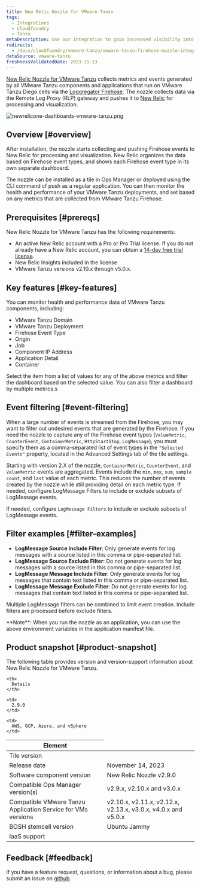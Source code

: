 ```yaml
---
title: New Relic Nozzle for VMware Tanzu
tags:
  - Integrations
  - Cloudfoundry
  - Tanzu
metaDescription: Use our integration to gain increased visibility into the performance of your VMware Tanzu environment.
redirects:
  - /docs/cloudfoundry/vmware-tanzu/vmware-tanzu-firehose-nozzle-integration
dataSource: vmware-tanzu
freshnessValidatedDate: 2023-11-13
---
```




[New Relic Nozzle for VMware Tanzu](https://network.pivotal.io/products/nr-firehose-nozzle) collects metrics and events generated by all VMware Tanzu components and applications that run on VMware Tanzu Diego cells via the [Loggregator Firehose](https://docs.pivotal.io/pivotalcf/loggregator/index.html). The nozzle collects data via the Remote Log Proxy (RLP) gateway and pushes it to [New Relic](https://www.newrelic.com) for processing and visualization.

<img
  title="newrelicone-dashboards-vmware-tanzu.png"
  alt="newrelicone-dashboards-vmware-tanzu.png"
  src={infrastructureVmwareTanzuDashboard}
/>

## Overview [#overview]

After installation, the nozzle starts collecting and pushing Firehose events to New Relic for processing and visualization. New Relic organizes the data based on Firehose event types, and shows each Firehose event type in its own separate dashboard.

The nozzle can be installed as a tile in Ops Manager or deployed using the CLI command cf push as a regular application. You can then monitor the health and performance of your VMware Tanzu deployments, and set <InlinePopover type="alerts" /> based on any metrics that are collected from VMware Tanzu Firehose.

## Prerequisites [#prereqs]

New Relic Nozzle for VMware Tanzu has the following requirements:

* An active New Relic account with a Pro or Pro Trial license. If you do not already have a New Relic account, you can obtain a [14-day free trial license](http://newrelic.com/signup?funnel=pivotal-cloud-foundry&partner=Pivotal+Cloud+Foundry).
* New Relic Insights included in the license
* VMware Tanzu versions v2.10.x through v5.0.x. 

## Key features [#key-features]

You can monitor health and performance data of VMware Tanzu components, including:

* VMware Tanzu Domain
* VMware Tanzu Deployment
* Firehose Event Type
* Origin
* Job
* Component IP Address
* Application Detail
* Container

Select the item from a list of values for any of the above metrics and filter the dashboard based on the selected value. You can also filter a dashboard by multiple metrics.s

## Event filtering [#event-filtering]

When a large number of events is streamed from the Firehose, you may want to filter out undesired events that are generated by the Firehose. If you need the nozzle to capture any of the Firehose event types (`ValueMetric`, `CounterEvent`, `ContainerMetric`, `HttpStartStop`, `LogMessage`), you must specify them as a comma-separated list of event types in the `"Selected Events"` property, located in the Advanced Settings tab of the tile settings.

Starting with version 2.X of the nozzle, `ContainerMetric`, `CounterEvent`, and `ValueMetric` events are aggregated. Events include the `min`, `max`, `sum`, `sample count`, and `last` value of each metric. This reduces the number of events created by the nozzle while still providing detail on each metric type.
If needed, configure LogMessage Filters to include or exclude subsets of LogMessage events.

If needed, configure `LogMessage Filters` to include or exclude subsets of LogMessage events.

## Filter examples [#filter-examples]

* **LogMessage Source Include Filter**: Only generate events for log messages with a source listed in this comma or pipe-separated list.
* **LogMessage Source Exclude Filter**: Do not generate events for log messages with a source listed in this comma or pipe-separated list.
* **LogMessage Message Include Filter**: Only generate events for log messages that contain text listed in this comma or pipe-separated list.
* **LogMessage Message Exclude Filter**: Do not generate events for log messages that contain text listed in this comma or pipe-separated list.

Multiple LogMessage filters can be combined to limit event creation. Include filters are processed before exclude filters.

<Callout variant="important">
  **Note**: When you run the nozzle as an application, you can use the above environment variables in the application manifest file.
</Callout>

## Product snapshot [#product-snapshot]

The following table provides version and version-support information about New Relic Nozzle for VMware Tanzu.

<table>
  <thead>
  <tr>
    <th>
      Element
    </th>

    <th>
      Details
    </th>
  </tr>
  </thead>

  <tbody>
  <tr>
    <td>
      Tile version
    </td>

    <td>
      2.9.0
    </td>
  </tr>
  <tr>
    <td>
      Release date
    </td>
    <td>
      November 14, 2023
    </td>
  </tr>
  <tr>
    <td>
      Software component version
    </td>
    <td>
      New Relic Nozzle v2.9.0
    </td>
  </tr>
  <tr>
    <td>
      Compatible Ops Manager version(s)
    </td>
    <td>
      v2.9.x, v2.10.x and v3.0.x
    </td>
  </tr>
  <tr>
    <td>
      Compatible VMware Tanzu Application Service for VMs versions
    </td>
    <td>
      v2.10.x, v2.11.x, v2.12.x, v2.13.x, v3.0.x, v4.0.x and v5.0.x
    </td>
  </tr>
  <tr>
    <td>
      BOSH stemcell version
    </td>
    <td>
      Ubuntu Jammy
    </td>
  </tr>
  <tr>
    <td>
      IaaS support
    </td>

    <td>
      AWS, GCP, Azure, and vSphere
    </td>
  </tr>
  </tbody>
</table>

## Feedback [#feedback]

If you have a feature request, questions, or information about a bug, please submit an issue on [github](https://github.com/newrelic/newrelic-pcf-nozzle-tile/issues).
